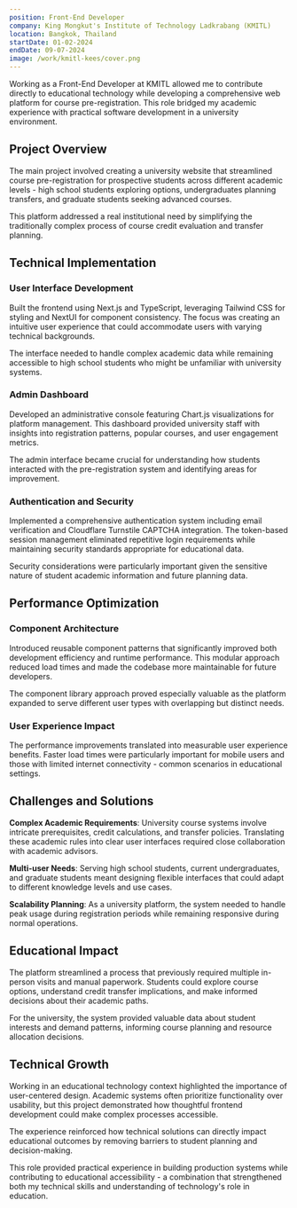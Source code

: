 ```yaml
---
position: Front-End Developer
company: King Mongkut's Institute of Technology Ladkrabang (KMITL)
location: Bangkok, Thailand
startDate: 01-02-2024
endDate: 09-07-2024
image: /work/kmitl-kees/cover.png
---
```


Working as a Front-End Developer at KMITL allowed me to contribute directly to educational technology while developing a comprehensive web platform for course pre-registration. This role bridged my academic experience with practical software development in a university environment.

## Project Overview

The main project involved creating a university website that streamlined course pre-registration for prospective students across different academic levels - high school students exploring options, undergraduates planning transfers, and graduate students seeking advanced courses.

This platform addressed a real institutional need by simplifying the traditionally complex process of course credit evaluation and transfer planning.

## Technical Implementation

### User Interface Development

Built the frontend using Next.js and TypeScript, leveraging Tailwind CSS for styling and NextUI for component consistency. The focus was creating an intuitive user experience that could accommodate users with varying technical backgrounds.

The interface needed to handle complex academic data while remaining accessible to high school students who might be unfamiliar with university systems.

### Admin Dashboard

Developed an administrative console featuring Chart.js visualizations for platform management. This dashboard provided university staff with insights into registration patterns, popular courses, and user engagement metrics.

The admin interface became crucial for understanding how students interacted with the pre-registration system and identifying areas for improvement.

### Authentication and Security

Implemented a comprehensive authentication system including email verification and Cloudflare Turnstile CAPTCHA integration. The token-based session management eliminated repetitive login requirements while maintaining security standards appropriate for educational data.

Security considerations were particularly important given the sensitive nature of student academic information and future planning data.

## Performance Optimization

### Component Architecture

Introduced reusable component patterns that significantly improved both development efficiency and runtime performance. This modular approach reduced load times and made the codebase more maintainable for future developers.

The component library approach proved especially valuable as the platform expanded to serve different user types with overlapping but distinct needs.

### User Experience Impact

The performance improvements translated into measurable user experience benefits. Faster load times were particularly important for mobile users and those with limited internet connectivity - common scenarios in educational settings.

## Challenges and Solutions

**Complex Academic Requirements**: University course systems involve intricate prerequisites, credit calculations, and transfer policies. Translating these academic rules into clear user interfaces required close collaboration with academic advisors.

**Multi-user Needs**: Serving high school students, current undergraduates, and graduate students meant designing flexible interfaces that could adapt to different knowledge levels and use cases.

**Scalability Planning**: As a university platform, the system needed to handle peak usage during registration periods while remaining responsive during normal operations.

## Educational Impact

The platform streamlined a process that previously required multiple in-person visits and manual paperwork. Students could explore course options, understand credit transfer implications, and make informed decisions about their academic paths.

For the university, the system provided valuable data about student interests and demand patterns, informing course planning and resource allocation decisions.

## Technical Growth

Working in an educational technology context highlighted the importance of user-centered design. Academic systems often prioritize functionality over usability, but this project demonstrated how thoughtful frontend development could make complex processes accessible.

The experience reinforced how technical solutions can directly impact educational outcomes by removing barriers to student planning and decision-making.

This role provided practical experience in building production systems while contributing to educational accessibility - a combination that strengthened both my technical skills and understanding of technology's role in education.
